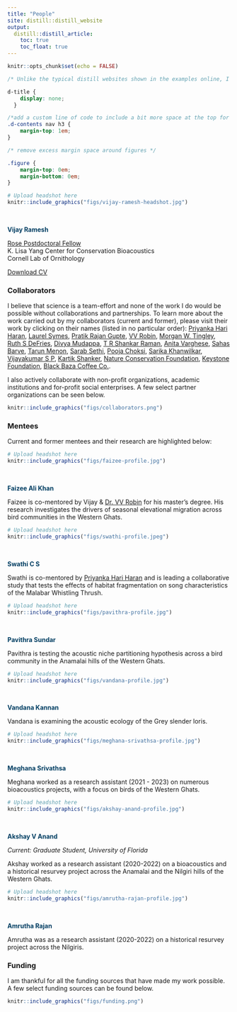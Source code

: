 ```yaml
---
title: "People"
site: distill::distill_website
output:
  distill::distill_article:
    toc: true
    toc_float: true
---
```


```r
knitr::opts_chunk$set(echo = FALSE)
```

```css
/* Unlike the typical distill websites shown in the examples online, I did not want a title YAML/text in the beginning and the first thing I wanted was an image. So this function below, borrowed from a google search, gets rid of the requirement of a title & uses css to do the same. You can delete this code chunk if you want to include a title in your website */

d-title {
    display: none;
  }

/*add a custom line of code to include a bit more space at the top for the table of contents*/
.d-contents nav h3 {
    margin-top: 1em;
}

/* remove excess margin space around figures */

.figure {
    margin-top: 0em;
    margin-bottom: 0em;
}
```

::: {.floatting}
```r

# Upload headshot here 
knitr::include_graphics("figs/vijay-ramesh-headshot.jpg")
```
<p style="color: white">.  </p>
<p style="color: #033F63">**Vijay Ramesh**</p>    

[Rose Postdoctoral Fellow](https://www.birds.cornell.edu/home/staff/vijay-ramesh/)    
K. Lisa Yang Center for Conservation Bioacoustics  
Cornell Lab of Ornithology  

[Download CV](files/cv-feb-2024.pdf)
::: 

### Collaborators 

I believe that science is a team-effort and none of the work I do would be possible without collaborations and partnerships. To learn more about the work carried out by my collaborators (current and former), please visit their work by clicking on their names (listed in no particular order): [Priyanka Hari Haran](https://tropicos.netlify.app/author/priyanka-hari-haran/), [Laurel Symes](https://www.birds.cornell.edu/ccb/laurel-b-symes-ph-d/), [Pratik Rajan Gupte](https://scholar.google.nl/citations?user=ve_IGT8AAAAJ&hl=en), [VV Robin](https://www.skyisland.in/), [Morgan W. Tingley](https://www.morgantingley.com/), [Ruth S DeFries](https://www.ruthdefries.e3b.columbia.edu/ruth-defries/), [Divya Mudappa](https://www.ncf-india.org/author/646399/divya-mudappa), [T R Shankar Raman](https://www.ncf-india.org/author/646400/t-r-shankar-raman), [Anita Varghese](https://keystone-foundation.org/team/), [Sahas Barve](http://www.sahasbarve.com/), [Tarun Menon](https://tarunmenon.wordpress.com/), [Sarab Sethi](https://www.imperial.ac.uk/people/sarab.sethi), [Pooja Choksi](https://poojachoksi.weebly.com/), [Sarika Khanwilkar](https://www.linkedin.com/in/sarikakhanwilkar/?originalSubdomain=in), [Vijayakumar S P](https://www.researchgate.net/profile/Vijayakumar-S-P), [Kartik Shanker](https://kslab.weebly.com/), [Nature Conservation Foundation](https://www.ncf-india.org/), [Keystone Foundation](https://keystone-foundation.org/), [Black Baza Coffee Co.](https://store.blackbazacoffee.com/).           

I also actively collaborate with non-profit organizations, academic institutions and for-profit social enterprises. A few select partner organizations can be seen below.  

```r
knitr::include_graphics("figs/collaborators.png")
```

### Mentees  

Current and former mentees and their research are highlighted below:      

::: {.floatting}
```r

# Upload headshot here 
knitr::include_graphics("figs/faizee-profile.jpg")
```
<p style="color: white">.  </p>
<p style="color: #033F63">**Faizee Ali Khan**</p>    

Faizee is co-mentored by Vijay & [Dr. VV Robin](https://www.skyisland.in/robin.html) for his master's degree. His research investigates the drivers of seasonal elevational migration across bird communities in the Western Ghats.  
:::  
  

::: {.floatting}
```r

# Upload headshot here 
knitr::include_graphics("figs/swathi-profile.jpeg")
```
<p style="color: white">.  </p>
<p style="color: #033F63">**Swathi C S**</p>    

Swathi is co-mentored by [Priyanka Hari Haran](https://tropicos.netlify.app/author/priyanka-hari-haran/) and is leading a collaborative study that tests the effects of habitat fragmentation on song characteristics of the Malabar Whistling Thrush.  
:::  


::: {.floatting}
```r

# Upload headshot here 
knitr::include_graphics("figs/pavithra-profile.jpg")
```
<p style="color: white">.  </p>
<p style="color: #033F63">**Pavithra Sundar**</p>    

Pavithra is testing the acoustic niche partitioning hypothesis across a bird community in the Anamalai hills of the Western Ghats.      
:::


::: {.floatting}
```r

# Upload headshot here 
knitr::include_graphics("figs/vandana-profile.jpg")
```
<p style="color: white">.  </p>
<p style="color: #033F63">**Vandana Kannan**</p>    

Vandana is examining the acoustic ecology of the Grey slender loris.      
:::


::: {.floatting}
```r

# Upload headshot here 
knitr::include_graphics("figs/meghana-srivathsa-profile.jpg")
```
<p style="color: white">.  </p>
<p style="color: #033F63">**Meghana Srivathsa**</p>    

Meghana worked as a research assistant (2021 - 2023) on numerous bioacoustics projects, with a focus on birds of the Western Ghats.
:::
  
  
::: {.floatting}
```r

# Upload headshot here 
knitr::include_graphics("figs/akshay-anand-profile.jpg")
```
<p style="color: white">.  </p>
<p style="color: #033F63">**Akshay V Anand**</p>    

*Current: Graduate Student, University of Florida*  
  
Akshay worked as a research assistant (2020-2022) on a bioacoustics and a historical resurvey project across the Anamalai and the Nilgiri hills of the Western Ghats.
:::
     
      
::: {.floatting}
```r

# Upload headshot here 
knitr::include_graphics("figs/amrutha-rajan-profile.jpg")
```
<p style="color: white">.  </p>
<p style="color: #033F63">**Amrutha Rajan**</p>    
 
Amrutha was as a research assistant (2020-2022) on a historical resurvey project across the Nilgiris.  
:::    

### Funding

I am thankful for all the funding sources that have made my work possible. A few select funding sources can be found below. 

```r
knitr::include_graphics("figs/funding.png")
```

